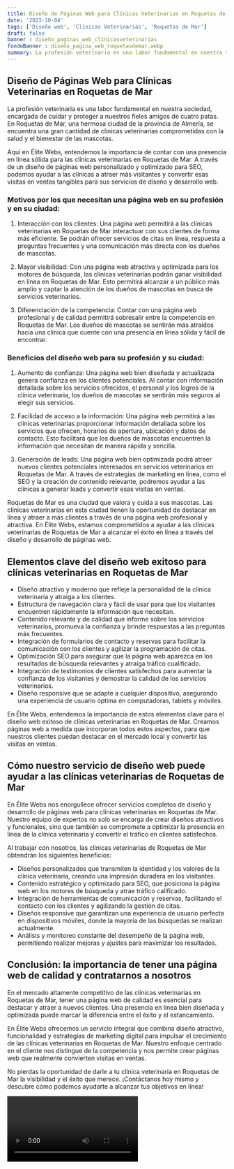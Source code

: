 ```yaml
---
title: Diseño de Páginas Web para Clínicas Veterinarias en Roquetas de Mar
date: '2023-10-04'
tags: ['Diseño web', 'Clínicas Veterinarias', 'Roquetas de Mar']
draft: false
banner : diseño_paginas_web_clínicasveterinarias
fondoBanner : diseño_pagina_web_roquetasdemar.webp
summary: La profesión veterinaria es una labor fundamental en nuestra sociedad, encargada de cuidar y proteger a nuestros fieles amigos de cuatro patas. En Roquetas de Mar, una hermosa ciudad de la provincia de Almería, se encuentra una gran cantidad de clínicas veterinarias comprometidas con la salud y el bienestar de las mascotas.
---
```


## Diseño de Páginas Web para Clínicas Veterinarias en Roquetas de Mar

La profesión veterinaria es una labor fundamental en nuestra sociedad, encargada de cuidar y proteger a nuestros fieles amigos de cuatro patas. En Roquetas de Mar, una hermosa ciudad de la provincia de Almería, se encuentra una gran cantidad de clínicas veterinarias comprometidas con la salud y el bienestar de las mascotas.

Aquí en Élite Webs, entendemos la importancia de contar con una presencia en línea sólida para las clínicas veterinarias en Roquetas de Mar. A través de un diseño de páginas web personalizado y optimizado para SEO, podemos ayudar a las clínicas a atraer más visitantes y convertir esas visitas en ventas tangibles para sus servicios de diseño y desarrollo web.

### Motivos por los que necesitan una página web en su profesión y en su ciudad:

1. Interacción con los clientes: Una página web permitirá a las clínicas veterinarias en Roquetas de Mar interactuar con sus clientes de forma más eficiente. Se podrán ofrecer servicios de citas en línea, respuesta a preguntas frecuentes y una comunicación más directa con los dueños de mascotas.

2. Mayor visibilidad: Con una página web atractiva y optimizada para los motores de búsqueda, las clínicas veterinarias podrán ganar visibilidad en línea en Roquetas de Mar. Esto permitirá alcanzar a un público más amplio y captar la atención de los dueños de mascotas en busca de servicios veterinarios.

3. Diferenciación de la competencia: Contar con una página web profesional y de calidad permitirá sobresalir entre la competencia en Roquetas de Mar. Los dueños de mascotas se sentirán más atraídos hacia una clínica que cuente con una presencia en línea sólida y fácil de encontrar.

### Beneficios del diseño web para su profesión y su ciudad:

1. Aumento de confianza: Una página web bien diseñada y actualizada genera confianza en los clientes potenciales. Al contar con información detallada sobre los servicios ofrecidos, el personal y los logros de la clínica veterinaria, los dueños de mascotas se sentirán más seguros al elegir sus servicios.

2. Facilidad de acceso a la información: Una página web permitirá a las clínicas veterinarias proporcionar información detallada sobre los servicios que ofrecen, horarios de apertura, ubicación y datos de contacto. Esto facilitará que los dueños de mascotas encuentren la información que necesitan de manera rápida y sencilla.

3. Generación de leads:  Una página web bien optimizada podrá atraer nuevos clientes potenciales interesados en servicios veterinarios en Roquetas de Mar. A través de estrategias de marketing en línea, como el SEO y la creación de contenido relevante, podremos ayudar a las clínicas a generar leads y convertir esas visitas en ventas.

Roquetas de Mar es una ciudad que valora y cuida a sus mascotas. Las clínicas veterinarias en esta ciudad tienen la oportunidad de destacar en línea y atraer a más clientes a través de una página web profesional y atractiva. En Élite Webs, estamos comprometidos a ayudar a las clínicas veterinarias de Roquetas de Mar a alcanzar el éxito en línea a través del diseño y desarrollo de páginas web.

<GifSeo />

<Cta />

## Elementos clave del diseño web exitoso para clínicas veterinarias en Roquetas de Mar

- Diseño atractivo y moderno que refleje la personalidad de la clínica veterinaria y atraiga a los clientes.
- Estructura de navegación clara y fácil de usar para que los visitantes encuentren rápidamente la información que necesitan.
- Contenido relevante y de calidad que informe sobre los servicios veterinarios, promueva la confianza y brinde respuestas a las preguntas más frecuentes.
- Integración de formularios de contacto y reservas para facilitar la comunicación con los clientes y agilizar la programación de citas.
- Optimización SEO para asegurar que la página web aparezca en los resultados de búsqueda relevantes y atraiga tráfico cualificado.
- Integración de testimonios de clientes satisfechos para aumentar la confianza de los visitantes y demostrar la calidad de los servicios veterinarios.
- Diseño responsive que se adapte a cualquier dispositivo, asegurando una experiencia de usuario óptima en computadoras, tablets y móviles.

En Élite Webs, entendemos la importancia de estos elementos clave para el diseño web exitoso de clínicas veterinarias en Roquetas de Mar. Creamos páginas web a medida que incorporan todos estos aspectos, para que nuestros clientes puedan destacar en el mercado local y convertir las visitas en ventas.

## Cómo nuestro servicio de diseño web puede ayudar a las clínicas veterinarias de Roquetas de Mar

En Élite Webs nos enorgullece ofrecer servicios completos de diseño y desarrollo de páginas web para clínicas veterinarias en Roquetas de Mar. Nuestro equipo de expertos no solo se encarga de crear diseños atractivos y funcionales, sino que también se compromete a optimizar la presencia en línea de la clínica veterinaria y convertir el tráfico en clientes satisfechos.

Al trabajar con nosotros, las clínicas veterinarias de Roquetas de Mar obtendrán los siguientes beneficios:

- Diseños personalizados que transmiten la identidad y los valores de la clínica veterinaria, creando una impresión duradera en los visitantes.
- Contenido estratégico y optimizado para SEO, que posiciona la página web en los motores de búsqueda y atrae tráfico calificado.
- Integración de herramientas de comunicación y reservas, facilitando el contacto con los clientes y agilizando la gestión de citas.
- Diseños responsive que garantizan una experiencia de usuario perfecta en dispositivos móviles, donde la mayoría de las búsquedas se realizan actualmente.
- Análisis y monitoreo constante del desempeño de la página web, permitiendo realizar mejoras y ajustes para maximizar los resultados.

## Conclusión: la importancia de tener una página web de calidad y contratarnos a nosotros

En el mercado altamente competitivo de las clínicas veterinarias en Roquetas de Mar, tener una página web de calidad es esencial para destacar y atraer a nuevos clientes. Una presencia en línea bien diseñada y optimizada puede marcar la diferencia entre el éxito y el estancamiento.

En Élite Webs ofrecemos un servicio integral que combina diseño atractivo, funcionalidad y estrategias de marketing digital para impulsar el crecimiento de las clínicas veterinarias en Roquetas de Mar. Nuestro enfoque centrado en el cliente nos distingue de la competencia y nos permite crear páginas web que realmente convierten visitas en ventas.

No pierdas la oportunidad de darle a tu clínica veterinaria en Roquetas de Mar la visibilidad y el éxito que merece. ¡Contáctanos hoy mismo y descubre cómo podemos ayudarte a alcanzar tus objetivos en línea!

<Video />

<CtaBot job='Clínicas Veterinarias' city='Roquetas de Mar'/>

<Gmaps query='Roquetas de Mar+españa+maps' />